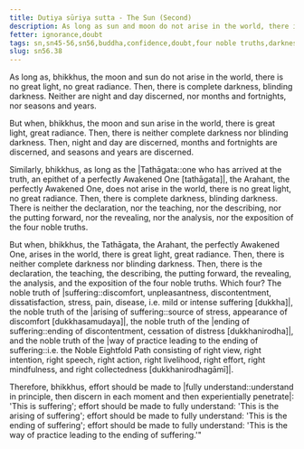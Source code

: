 ```yaml
---
title: Dutiya sūriya sutta - The Sun (Second)
description: As long as sun and moon do not arise in the world, there is complete darkness. Similarly, as long as the Buddha has not arisen in the world, there is complete darkness, dense darkness.
fetter: ignorance,doubt
tags: sn,sn45-56,sn56,buddha,confidence,doubt,four noble truths,darkness,light
slug: sn56.38
---
```


As long as, bhikkhus, the moon and sun do not arise in the world, there is no great light, no great radiance. Then, there is complete darkness, blinding darkness. Neither are night and day discerned, nor months and fortnights, nor seasons and years.

But when, bhikkhus, the moon and sun arise in the world, there is great light, great radiance. Then, there is neither complete darkness nor blinding darkness. Then, night and day are discerned, months and fortnights are discerned, and seasons and years are discerned.

Similarly, bhikkhus, as long as the |Tathāgata::one who has arrived at the truth, an epithet of a perfectly Awakened One [tathāgata]|, the Arahant, the perfectly Awakened One, does not arise in the world, there is no great light, no great radiance. Then, there is complete darkness, blinding darkness. There is neither the declaration, nor the teaching, nor the describing, nor the putting forward, nor the revealing, nor the analysis, nor the exposition of the four noble truths.

But when, bhikkhus, the Tathāgata, the Arahant, the perfectly Awakened One, arises in the world, there is great light, great radiance. Then, there is neither complete darkness nor blinding darkness. Then, there is the declaration, the teaching, the describing, the putting forward, the revealing, the analysis, and the exposition of the four noble truths. Which four? The noble truth of |suffering::discomfort, unpleasantness, discontentment, dissatisfaction, stress, pain, disease, i.e. mild or intense suffering [dukkha]|, the noble truth of the |arising of suffering::source of stress, appearance of discomfort [dukkhasamudaya]|, the noble truth of the |ending of suffering::ending of discontentment, cessation of distress [dukkhanirodha]|, and the noble truth of the |way of practice leading to the ending of suffering::i.e. the Noble Eightfold Path consisting of right view, right intention, right speech, right action, right livelihood, right effort, right mindfulness, and right collectedness [dukkhanirodhagāmī]|.

Therefore, bhikkhus, effort should be made to |fully understand::understand in principle, then discern in each moment and then experientially penetrate|: 'This is suffering';
effort should be made to fully understand: 'This is the arising of suffering';
effort should be made to fully understand: 'This is the ending of suffering';
effort should be made to fully understand: 'This is the way of practice leading to the ending of suffering.'"
